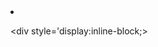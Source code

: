 <li><div style='display:inline-block;width:{{{1}}}em;'>{{{2}}}</div><div style='display:inline-block;>{{{3}}}</div></li><noinclude>{{documentation}}</noinclude>